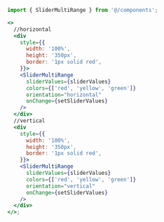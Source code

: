 ```jsx
import { SliderMultiRange } from '@/components';

<>
  //horizontal
  <div
    style={{
      width: '100%',
      height: '350px',
      border: '1px solid red',
    }}>
    <SliderMultiRange
      sliderValues={sliderValues}
      colors={['red', 'yellow', 'green']}
      orientation="horizontal"
      onChange={setSliderValues}
    />
  </div>
  //vertical
  <div
    style={{
      width: '100%',
      height: '350px',
      border: '1px solid red',
    }}>
    <SliderMultiRange
      sliderValues={sliderValues}
      colors={['red', 'yellow', 'green']}
      orientation="vertical"
      onChange={setSliderValues}
    />
  </div>
</>;
```
